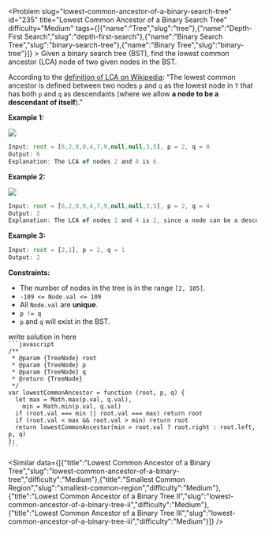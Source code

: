 
<Problem slug="lowest-common-ancestor-of-a-binary-search-tree" id="235" title="Lowest Common Ancestor of a Binary Search Tree" difficulty="Medium" tags={[{"name":"Tree","slug":"tree"},{"name":"Depth-First Search","slug":"depth-first-search"},{"name":"Binary Search Tree","slug":"binary-search-tree"},{"name":"Binary Tree","slug":"binary-tree"}]} >
    Given a binary search tree (BST), find the lowest common ancestor (LCA) node of two given nodes in the BST.

According to the [definition of LCA on Wikipedia](https://en.wikipedia.org/wiki/Lowest_common_ancestor): “The lowest common ancestor is defined between two nodes `p` and `q` as the lowest node in `T` that has both `p` and `q` as descendants (where we allow **a node to be a descendant of itself**).”

**Example 1:**

![](https://assets.leetcode.com/uploads/2018/12/14/binarysearchtree_improved.png)
```javascript 
Input: root = [6,2,8,0,4,7,9,null,null,3,5], p = 2, q = 8
Output: 6
Explanation: The LCA of nodes 2 and 8 is 6.

```

**Example 2:**

![](https://assets.leetcode.com/uploads/2018/12/14/binarysearchtree_improved.png)
```javascript 
Input: root = [6,2,8,0,4,7,9,null,null,3,5], p = 2, q = 4
Output: 2
Explanation: The LCA of nodes 2 and 4 is 2, since a node can be a descendant of itself according to the LCA definition.

```

**Example 3:**

```javascript 
Input: root = [2,1], p = 2, q = 1
Output: 2

```

**Constraints:**

*   The number of nodes in the tree is in the range `[2, 105]`.
*   `-109 <= Node.val <= 109`
*   All `Node.val` are **unique**.
*   `p != q`
*   `p` and `q` will exist in the BST.
</Problem >

<Solution>
write solution in here
</Solution>

<Code>
```javascript
/**
 * @param {TreeNode} root
 * @param {TreeNode} p
 * @param {TreeNode} q
 * @return {TreeNode}
 */
var lowestCommonAncestor = function (root, p, q) {
  let max = Math.max(p.val, q.val),
    min = Math.min(p.val, q.val)
  if (root.val === min || root.val === max) return root
  if (root.val < max && root.val > min) return root
  return lowestCommonAncestor(min > root.val ? root.right : root.left, p, q)
};
```
</Code>

<Similar data={[{"title":"Lowest Common Ancestor of a Binary Tree","slug":"lowest-common-ancestor-of-a-binary-tree","difficulty":"Medium"},{"title":"Smallest Common Region","slug":"smallest-common-region","difficulty":"Medium"},{"title":"Lowest Common Ancestor of a Binary Tree II","slug":"lowest-common-ancestor-of-a-binary-tree-ii","difficulty":"Medium"},{"title":"Lowest Common Ancestor of a Binary Tree III","slug":"lowest-common-ancestor-of-a-binary-tree-iii","difficulty":"Medium"}]} />
